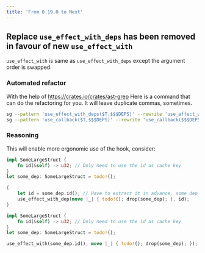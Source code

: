 ```yaml
---
title: 'From 0.19.0 to Next'
---
```



## Replace `use_effect_with_deps` has been removed in favour of new `use_effect_with`

`use_effect_with` is same as `use_effect_with_deps` except the argument order is swapped.

### Automated refactor

With the help of https://crates.io/crates/ast-grep
Here is a command that can do the refactoring for you. It will leave duplicate commas, sometimes.

```bash
sg --pattern 'use_effect_with_deps($T,$$$DEPS)' --rewrite 'use_effect_with($$$DEPS $T)' -l rs -i
sg --pattern 'use_callback($T,$$$DEPS)' --rewrite 'use_callback($$$DEPS $T)' -l rs -i
```

### Reasoning

This will enable more ergonomic use of the hook, consider:

<Tabs>
  <TabItem value="before" label="Before" default>

```rust ,ignore
impl SomeLargeStruct {
    fn id(&self) -> u32; // Only need to use the id as cache key
}
let some_dep: SomeLargeStruct = todo!();

{
    let id = some_dep.id(); // Have to extract it in advance, some_dep is moved already in the second argument
    use_effect_with_dep(move |_| { todo!(); drop(some_dep); }, id);
}
```

  </TabItem>
  <TabItem value="after" label="After">

```rust ,ignore
impl SomeLargeStruct {
    fn id(&self) -> u32; // Only need to use the id as cache key
}
let some_dep: SomeLargeStruct = todo!();

use_effect_with(some_dep.id(), move |_| { todo!(); drop(some_dep); });

```

  </TabItem>
</Tabs>
